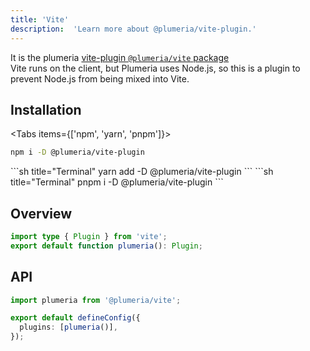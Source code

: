 ```yaml
---
title: 'Vite'
description:  'Learn more about @plumeria/vite-plugin.'
---
```


It is the plumeria [vite-plugin `@plumeria/vite` package](https://www.npmjs.com/package/@plumeria/vite)  
Vite runs on the client, but Plumeria uses Node.js, so this is a plugin to prevent Node.js from being mixed into Vite.

## Installation
<Tabs items={['npm',  'yarn', 'pnpm']}>
<Tab>
```sh title="Terminal"
npm i -D @plumeria/vite-plugin
```
</Tab>
<Tab>
```sh title="Terminal"
yarn add -D @plumeria/vite-plugin
```
</Tab>
<Tab>
```sh title="Terminal"
pnpm i -D @plumeria/vite-plugin
```
</Tab>
</Tabs>

## Overview
```ts title="TypeScript"
import type { Plugin } from 'vite';
export default function plumeria(): Plugin;
```

## API
```ts title="vite.config.ts"
import plumeria from '@plumeria/vite';

export default defineConfig({
  plugins: [plumeria()],
});
```

<Cards>
  <Card title="See more about Installation vite-plugin" href="/docs/getting-started/installation#vite-nodejs-build-externalization" />
</Cards>
